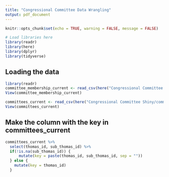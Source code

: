 ```yaml
---
title: "Congressional Committee Data Wrangling"
output: pdf_document
---
```


```r
knitr::opts_chunk$set(echo = TRUE, warning = FALSE, message = FALSE)
```

```r
# Load libraries here
library(readr)
library(here)
library(dplyr)
library(tidyverse)
```


## Loading the data

```r
library(readr)
committee_membership_current <- read_csv(here("Congressional Committee Shiny/committee-membership-current.csv"))
View(committee_membership_current)

committees_current <- read_csv(here("Congressional Committee Shiny/committees-current.csv"))
View(committees_current)
```

## Make the column with the key in committees_current

```r
committees_current %>%
  select(thomas_id, sub_thomas_id) %>%
  if(!is.na(sub_thomas_id)) {
      mutate(key = paste(thomas_id, sub_thomas_id, sep = ""))
  } else {
    mutate(key = thomas_id)
  }
```


